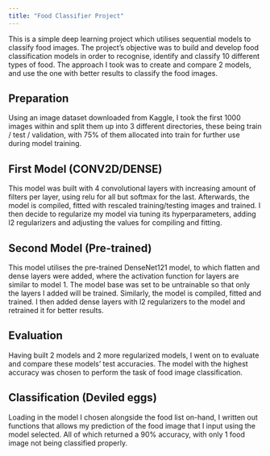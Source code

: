 ```yaml
---
title: "Food Classifier Project"
---
```


This is a simple deep learning project which utilises sequential models to classify food images. The project's objective was to build and develop food classification models in order to recognise, identify and classify 10 different types of food. The approach I took was to create and compare 2 models, and use the one with better results to classify the food images.

## Preparation
Using an image dataset downloaded from Kaggle, I took the first 1000 images within and split them up into 3 different directories, these being train / test / validation, with 75% of them allocated into train for further use during model training.

## First Model (CONV2D/DENSE)
This model was built with 4 convolutional layers with increasing amount of filters per layer, using relu for all but softmax for the last. Afterwards, the model is compiled, fitted with rescaled training/testing images and trained.
I then decide to regularize my model via tuning its hyperparameters, adding l2 regularizers and adjusting the values for compiling and fitting.

## Second Model (Pre-trained)
This model utilises the pre-trained DenseNet121 model, to which flatten and dense layers were added, where the activation function for layers are similar to model 1. 
The model base was set to be untrainable so that only the layers I added will be trained. Similarly, the model is compiled, fitted and trained.
I then added dense layers with l2 regularizers to the model and retrained it for better results.

## Evaluation
Having built 2 models and 2 more regularized models, I went on to evaluate and compare these models' test accuracies. 
The model with the highest accuracy was chosen to perform the task of food image classification.

## Classification (Deviled eggs)
Loading in the model I chosen alongside the food list on-hand, I written out functions that allows my prediction of the food image that I input using the model selected.
All of which returned a 90% accuracy, with only 1 food image not being classified properly.